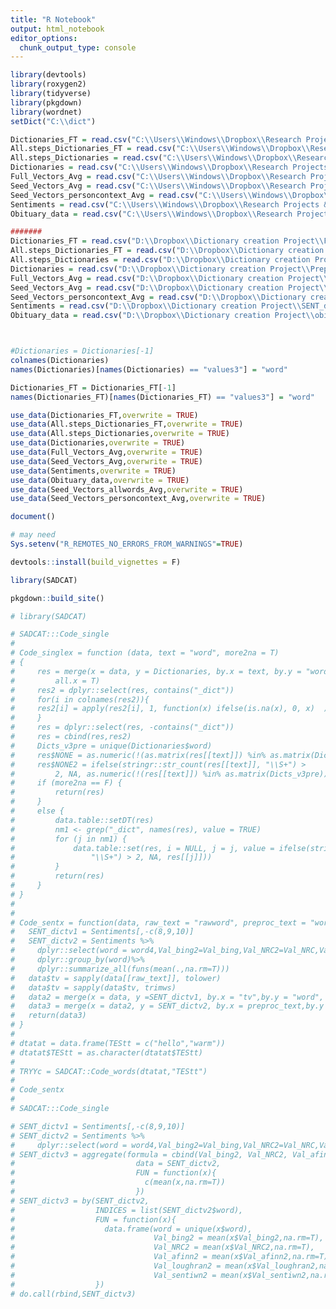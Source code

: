 ```yaml
---
title: "R Notebook"
output: html_notebook
editor_options: 
  chunk_output_type: console
---
```


```r
library(devtools)
library(roxygen2)
library(tidyverse)
library(pkgdown)
library(wordnet)
setDict("C:\\dict")	
```

```r
Dictionaries_FT = read.csv("C:\\Users\\Windows\\Dropbox\\Research Projects & Files\\Dictionary creation Project\\FULL dictionaries ft shortened 060220.csv", stringsAsFactors = F)##not updated on 062921 like others
All.steps_Dictionaries_FT = read.csv("C:\\Users\\Windows\\Dropbox\\Research Projects & Files\\Dictionary creation Project\\Pre dictionaries ft shortened 060220.csv", stringsAsFactors = F)##not updated on 062921 like others
All.steps_Dictionaries = read.csv("C:\\Users\\Windows\\Dropbox\\Research Projects & Files\\Dictionary creation Project\\Large Dictionaries 031324 longer.csv", stringsAsFactors = F) 
Dictionaries = read.csv("C:\\Users\\Windows\\Dropbox\\Research Projects & Files\\Dictionary creation Project\\Preprocessed Only Dictionaries 063023.csv", stringsAsFactors = F) 
Full_Vectors_Avg = read.csv("C:\\Users\\Windows\\Dropbox\\Research Projects & Files\\Dictionary creation Project\\Full_Vectors AVG.csv", stringsAsFactors = F) ##not updated on 062921 like others
Seed_Vectors_Avg = read.csv("C:\\Users\\Windows\\Dropbox\\Research Projects & Files\\Dictionary creation Project\\Seed vectors Average 080221.csv", stringsAsFactors = F)
Seed_Vectors_personcontext_Avg = read.csv("C:\\Users\\Windows\\Dropbox\\Research Projects & Files\\Dictionary creation Project\\Seed vectors person context Average 080221.csv", stringsAsFactors = F)
Sentiments = read.csv("C:\\Users\\Windows\\Dropbox\\Research Projects & Files\\Dictionary creation Project\\SENT_dict.csv")
Obituary_data = read.csv("C:\\Users\\Windows\\Dropbox\\Research Projects & Files\\Dictionary creation Project\\obituaries_p.csv")

#######
Dictionaries_FT = read.csv("D:\\Dropbox\\Dictionary creation Project\\FULL dictionaries ft shortened 060220.csv", stringsAsFactors = F)##not updated on 062921 like others
All.steps_Dictionaries_FT = read.csv("D:\\Dropbox\\Dictionary creation Project\\Pre dictionaries ft shortened 060220.csv", stringsAsFactors = F)##not updated on 062921 like others
All.steps_Dictionaries = read.csv("D:\\Dropbox\\Dictionary creation Project\\Large Dictionaries 031324 longer.csv", stringsAsFactors = F) 
Dictionaries = read.csv("D:\\Dropbox\\Dictionary creation Project\\Preprocessed Only Dictionaries 063023.csv", stringsAsFactors = F) 
Full_Vectors_Avg = read.csv("D:\\Dropbox\\Dictionary creation Project\\Full_Vectors AVG.csv", stringsAsFactors = F) ##not updated on 062921 like others
Seed_Vectors_Avg = read.csv("D:\\Dropbox\\Dictionary creation Project\\Seed vectors Average 080221.csv", stringsAsFactors = F)
Seed_Vectors_personcontext_Avg = read.csv("D:\\Dropbox\\Dictionary creation Project\\Seed vectors person context Average 080221.csv", stringsAsFactors = F)
Sentiments = read.csv("D:\\Dropbox\\Dictionary creation Project\\SENT_dict.csv")
Obituary_data = read.csv("D:\\Dropbox\\Dictionary creation Project\\obituaries_p.csv")



#Dictionaries = Dictionaries[-1]
colnames(Dictionaries)
names(Dictionaries)[names(Dictionaries) == "values3"] = "word"

Dictionaries_FT = Dictionaries_FT[-1]
names(Dictionaries_FT)[names(Dictionaries_FT) == "values3"] = "word"

use_data(Dictionaries_FT,overwrite = TRUE)
use_data(All.steps_Dictionaries_FT,overwrite = TRUE)
use_data(All.steps_Dictionaries,overwrite = TRUE)
use_data(Dictionaries,overwrite = TRUE)
use_data(Full_Vectors_Avg,overwrite = TRUE)
use_data(Seed_Vectors_Avg,overwrite = TRUE)
use_data(Sentiments,overwrite = TRUE)
use_data(Obituary_data,overwrite = TRUE)
use_data(Seed_Vectors_allwords_Avg,overwrite = TRUE)
use_data(Seed_Vectors_personcontext_Avg,overwrite = TRUE)
```

```r
document()
```

```r
# may need
Sys.setenv("R_REMOTES_NO_ERRORS_FROM_WARNINGS"=TRUE)
```

```r
devtools::install(build_vignettes = F)
```

```r
library(SADCAT)
```

```r
pkgdown::build_site()
```

```r
# library(SADCAT)

# SADCAT:::Code_single
# 
# Code_singlex = function (data, text = "word", more2na = T) 
# {
#     res = merge(x = data, y = Dictionaries, by.x = text, by.y = "word", 
#         all.x = T)
#     res2 = dplyr::select(res, contains("_dict"))
#     for(i in colnames(res2)){
#     res2[i] = apply(res2[i], 1, function(x) ifelse(is.na(x), 0, x)  )
#     }
#     res = dplyr::select(res, -contains("_dict"))
#     res = cbind(res,res2)
#     Dicts_v3pre = unique(Dictionaries$word)
#     res$NONE = as.numeric(!(as.matrix(res[[text]]) %in% as.matrix(Dicts_v3pre)))
#     res$NONE2 = ifelse(stringr::str_count(res[[text]], "\\S+") > 
#         2, NA, as.numeric(!(res[[text]]) %in% as.matrix(Dicts_v3pre)))
#     if (more2na == F) {
#         return(res)
#     }
#     else {
#         data.table::setDT(res)
#         nm1 <- grep("_dict", names(res), value = TRUE)
#         for (j in nm1) {
#             data.table::set(res, i = NULL, j = j, value = ifelse(stringr::str_count(res[[text]], 
#                 "\\S+") > 2, NA, res[[j]]))
#         }
#         return(res)
#     }
# }
# 
# 
# Code_sentx = function(data, raw_text = "rawword", preproc_text = "word"){
#   SENT_dictv1 = Sentiments[,-c(8,9,10)]
#   SENT_dictv2 = Sentiments %>%
#     dplyr::select(word = word4,Val_bing2=Val_bing,Val_NRC2=Val_NRC,Val_afinn2=Val_afinn,Val_loughran2 =Val_loughran,Val_sentiwn2 =Val_sentiwn)%>%
#     dplyr::group_by(word)%>%
#     dplyr::summarize_all(funs(mean(.,na.rm=T)))
#   data$tv = sapply(data[[raw_text]], tolower)
#   data$tv = sapply(data$tv, trimws)
#   data2 = merge(x = data, y =SENT_dictv1, by.x = "tv",by.y = "word", all.x = TRUE) #Find first if there is a match with original response - different lemmas (next code) might have different sentiment, so this is ideal
#   data3 = merge(x = data2, y = SENT_dictv2, by.x = preproc_text,by.y = "word", all.x = TRUE)
#   return(data3)
# }
# 
# dtatat = data.frame(TEStt = c("hello","warm"))
# dtatat$TEStt = as.character(dtatat$TEStt)
# 
# TRYYc = SADCAT::Code_words(dtatat,"TEStt")
# 
# Code_sentx
# 
# SADCAT:::Code_single
```

```r
# SENT_dictv1 = Sentiments[,-c(8,9,10)]
# SENT_dictv2 = Sentiments %>%
#     dplyr::select(word = word4,Val_bing2=Val_bing,Val_NRC2=Val_NRC,Val_afinn2=Val_afinn,Val_loughran2 =Val_loughran,Val_sentiwn2 =Val_sentiwn)
# SENT_dictv3 = aggregate(formula = cbind(Val_bing2, Val_NRC2, Val_afinn2,Val_loughran2,Val_sentiwn2) ~ word,
#                           data = SENT_dictv2,
#                           FUN = function(x){
#                             c(mean(x,na.rm=T))
#                           })  
# SENT_dictv3 = by(SENT_dictv2,
#                  INDICES = list(SENT_dictv2$word),
#                  FUN = function(x){
#                    data.frame(word = unique(x$word),
#                               Val_bing2 = mean(x$Val_bing2,na.rm=T),
#                               Val_NRC2 = mean(x$Val_NRC2,na.rm=T),
#                               Val_afinn2 = mean(x$Val_afinn2,na.rm=T),
#                               Val_loughran2 = mean(x$Val_loughran2,na.rm=T),
#                               Val_sentiwn2 = mean(x$Val_sentiwn2,na.rm=T))
#                  })
# do.call(rbind,SENT_dictv3)

```

